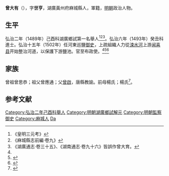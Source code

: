 {{明清人物信息框
| 姓名 = 曾大有
| 原名 =
| 圖片名稱= 
| 圖片大小 =
| 圖片說明 = 
| 最高職務 =
| 國家 = 大明 
| 爵位 =
| 籍貫 = 湖廣黃州府麻城縣
| 族裔 = 
| 字號 = 
| 諡號 =
| 出生日期 = 生年不詳
| 出生地點 = <!---湖廣黃州府麻城縣--->
| 逝世日期 = 卒年不詳 
| 逝世地點 =
| 墓葬 =
| 配偶 = 
| 親屬 = 
| 出身 =
* 弘治六年癸丑科進士
| 經歷 =
| 著作 =  
}}
'''曾大有'''（{{bd|？||？|catIdx=}}），字'''世亨'''，湖廣黃州府麻城縣人，軍籍，[[明朝|明朝]]政治人物。

== 生平 ==
弘治二年（1489年）己酉科湖廣鄉試第一名舉人<ref>《皇明三元考》</ref><ref name="macheng">《麻城縣志前編·卷九》</ref><ref>《湖廣通志·卷三十五》、《湖南通志·卷九十六》皆誤作曾大育。</ref>。弘治六年（1493年）癸丑科進士。弘治十五年（1502年）任河東巡鹽[[御史|御史]]，上疏組織人力從[[涑水河|涑水河]]上游[[闻喜县|闻喜县]]开始整治河道，以保護下游鹽池。官至布政使。<ref name="macheng" /><ref>{{Cite book|title=《[[皇明贡举考|皇明贡举考]]》卷五|last=（明）[[张朝瑞|张朝瑞]]|first=|publisher=《续修四库全书》史部第828册|year=|isbn=|location=|pages=}}</ref><ref>{{Cite book|title=贡举志五种 上|last=鲁小俊，江俊伟著|first=|publisher=武汉：武汉大学出版社|year=2009|isbn=978-7-307-07043-1|location=|pages=}}</ref>

== 家族 ==
曾祖曾思恭；祖父曾應通；父[[曾啟|曾啟]]，唐縣教諭。前母楊氏；楊氏<ref>{{Cite book|title=天一阁藏明代科举录选刊 登科录 点校本|last=龚延明主编|first=|publisher=宁波出版社|year=2016|isbn=978-7-5526-2320-8|location=宁波|pages=|quote=《天一閣藏明代科舉錄選刊.登科錄》之《弘治六年癸丑科進士登科錄》}}</ref>。

==参考文献==
{{reflist}}

{{弘治六年癸丑科殿試金榜}}
{{DEFAULTSORT:Zeng曾}}
[[Category:弘治二年己酉科舉人|Category:弘治二年己酉科舉人]]
[[Category:明朝湖廣鄉試解元|Category:明朝湖廣鄉試解元]]
[[Category:明朝監察御史|Category:明朝監察御史]]
[[Category:麻城人|Category:麻城人]]
[[Category:曾姓|Da]]